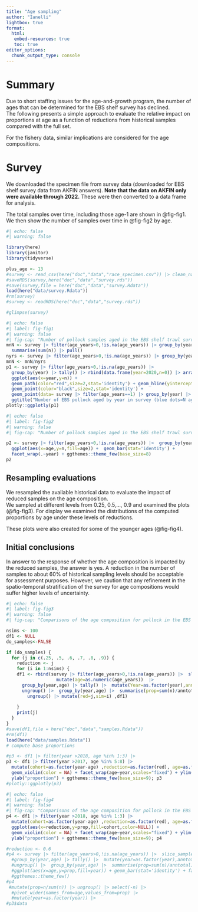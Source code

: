 ```yaml
---
title: "Age sampling"
author: "Ianelli"
lightbox: true
format: 
  html:
   embed-resources: true
   toc: true 
editor_options: 
  chunk_output_type: console
---
```


# Summary

Due to short staffing issues for the age-and-growth program, the number of ages
that can be determined for  the EBS shelf survey has declined.  
The following presents a simple approach to evaluate the relative impact on proportions
at age as a function of reductions from historical samples compared with the full
set.

For the fishery data, similar implications are considered for the age compositions.

# Survey
We downloaded the specimen file from survey data (downloaded for EBS 
shelf survey data from AKFIN answers). **Note that the data on AKFIN only were
available through 2022.** These were then converted to a data frame for analysis.

The total samples over time, including those age-1 are shown in @fig-fig1.
We then show the number of samples over time in @fig-fig2 by age.  

```r
#| echo: false
#| warning: false

library(here)
library(janitor)
library(tidyverse)

plus_age <- 13
#survey <- read_csv(here("doc","data","race_specimen.csv")) |> clean_names() |>     filter(!is.na(age_years)) |> mutate(age=as.factor(ifelse(age_years>plus_age,plus_age,age_years)))
#saveRDS(survey,here("doc","data","survey.rds"))
#save(survey,file = here("doc","data","survey.Rdata"))
load(here("data/survey.Rdata"))
#rm(survey)
#survey <- readRDS(here("doc","data","survey.rds"))

#glimpse(survey)
```

```r
#| echo: false
#| label: fig-fig1
#| warning: false
#| fig-cap: "Number of pollock samples aged in the EBS shelf trawl survey by year, including those that were age-1 for reference.  The red line is the mean number of samples over time.  The blue dots are the number of age-1 samples."
mnN <- survey |> filter(age_years>0,!is.na(age_years)) |> group_by(year) |> tally() |> 
  summarise(sum(n)) |> pull()
nyrs <- survey |> filter(age_years>0,!is.na(age_years)) |> group_by(year) |> length() 
mnN <- mnN/nyrs
p1 <- survey |> filter(age_years>0,!is.na(age_years)) |> 
  group_by(year) |> tally() |> rbind(data.frame(year=2020,n=0)) |> arrange(year) |>
  ggplot(aes(x=year,y=n)) + 
  geom_path(color="red",size=2,stat='identity') + geom_hline(yintercept=mnN) +
  geom_point(color="black",size=2,stat='identity') +
  geom_point(data= survey |> filter(age_years==1) |> group_by(year) |> tally(), color="blue",size=3)  +
  ggtitle("Number of EBS pollock aged by year in survey (blue dots=N age 1)") +  ggthemes::theme_few() + ylim(0,NA)
plotly::ggplotly(p1)
```

```r
#| echo: false
#| label: fig-fig2
#| warning: false
#| fig-cap: "Number of pollock samples aged in the EBS shelf trawl survey by year and age."

p2 <- survey |> filter(age_years>0,!is.na(age_years)) |>  group_by(year,age) |> tally() |> 
  ggplot(aes(x=age,y=n,fill=age)) +  geom_bar(stat='identity') + 
  facet_wrap(.~year) + ggthemes::theme_few(base_size=8)
p2
```


## Resampling evaluations

We resampled the available historical data to evaluate the impact of reduced samples on the age composition.  
We sampled at different levels from 0.25, 0.5,..., 0.9 and examined the plots (@fig-fig3). For display we examined
the distributions of the computed proportions by age under these levels of reductions.

These plots were also created for some of the younger ages (@fig-fig4). 

## Initial conclusions

In answer to the response of whether the age composition is impacted by the reduced samples, the answer is yes. A reduction in
the number of samples to about 60% of historical sampling levels should be acceptable
for assessment purposes. However, we caution that any refinement in the spatio-temporal stratification of the survey 
for age compositions would suffer higher levels of uncertainty.


```r
#| echo: false
#| label: fig-fig3
#| warning: false
#| fig-cap: "Comparisons of the age composition for pollock in the EBS shelf trawl survey for ages 5-8 for cohorts since 2010. Note that the panel labels correspond to the age (top) and year (second line) of the data shown in the plot.  The proportion is the number of samples at a given age divided by the total number of samples for a given year.  "

nsims <- 100
df1 <- NULL
do_samples<-FALSE

if (do_samples) {
  for (j in c(.25, .5, .6, .7, .8, .9)) {
    reduction <- j
    for (i in 1:nsims) {
    df1 <- rbind(survey |> filter(age_years>0,!is.na(age_years)) |>  slice_sample(prop=reduction) |> 
                   mutate(age=as.numeric(age_years))  |> 
      group_by(year,age) |> tally() |>  mutate(Year=as.factor(year),anntotal=sum(n)) |>  
      ungroup() |>  group_by(year,age) |>  summarise(prop=sum(n)/anntotal,.groups='drop') |> 
        ungroup() |> mutate(red=j,sim=i) ,df1)
      
    }
    print(j)
  }
}
#save(df1,file = here("doc","data","samples.Rdata"))
#rm(df1)
load(here("data/samples.Rdata"))
# compute base proportions

#p3 <- df1 |> filter(year >2018, age %in% 1:3) |> 
p3 <- df1 |> filter(year >2017, age %in% 5:8) |> 
  mutate(cohort=as.factor(year-age) ,reduction=as.factor(red), age=as.factor(age)) |> ggplot(aes(x=reduction,y=prop,fill=cohort)) +
  geom_violin(color = NA) + facet_wrap(age~year,scales="fixed") + ylim(0,NA) +
  ylab("proportion") + ggthemes::theme_few(base_size=9); p3
#plotly::ggplotly(p3)

```
```r
#| echo: false
#| label: fig-fig4
#| warning: false
#| fig-cap: "Comparisons of the age composition for pollock in the EBS shelf trawl survey for ages 1-3 for cohorts since 2016. Note that the panel labels correspond to the age (top) and year (second line) of the data shown in the plot.  The proportion is the number of samples at a given age divided by the total number of samples for a given year.  "
p4 <- df1 |> filter(year >2018, age %in% 1:3) |> 
  mutate(cohort=as.factor(year-age) ,reduction=as.factor(red), age=as.factor(age)) |> 
  ggplot(aes(x=reduction,y=prop,fill=cohort,color=NULL)) +
  geom_violin(color = NA) + facet_wrap(age~year,scales="fixed") + ylim(0,NA) +
  ylab("proportion") + ggthemes::theme_few(base_size=9); p4

#reduction <- 0.6
#p4 <- survey |> filter(age_years>0,!is.na(age_years)) |>  slice_sample(prop=reduction) |> 
  #group_by(year,age) |> tally() |>  mutate(year=as.factor(year),anntotal=sum(n)) |>  
  #ungroup() |>  group_by(year,age) |>  summarise(prop=sum(n)/anntotal) |> ungroup() |> 
  #ggplot(aes(x=age,y=prop,fill=year)) + geom_bar(stat='identity') + facet_wrap(.~year) +
  #ggthemes::theme_few()
#p4
 #mutate(prop=n/sum(n)) |> ungroup() |> select(-n) |> 
  #pivot_wider(names_from=age,values_from=prop) |> 
  #mutate(year=as.factor(year)) |> 
#p3$data
```


